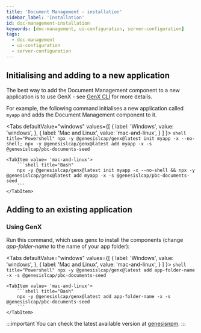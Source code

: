 ```yaml
---
title: 'Document Management - installation'
sidebar_label: 'Installation'
id: doc-management-installation
keywords: [doc-management, ui-configuration, server-configuration]
tags:
  - doc-management
  - ui-configuration
  - server-configuration
---
```



## Initialising and adding to a new application

The best way to add the Document Management component to a new application is to use GenX - see [GenX CLI](/docs/06_operations/03_commands/04_Genx_CLI.mdx) for more details.

For example, the following command initialises a new application called `myapp` and adds the Document Management component to it.

<Tabs
    defaultValue="windows"
    values={[
        { label: 'Windows', value: 'windows', },
        { label: 'Mac and Linux', value: 'mac-and-linux', }
    ]
    }>
    <TabItem value="windows">
        ```shell title="Powershell"
        npx -y @genesislcap/genx@latest init myapp -x --no-shell; npx -y @genesislcap/genx@latest add myapp -x -s @genesislcap/pbc-documents-seed
        ```
    </TabItem>

    <TabItem value= 'mac-and-linux'>
        ```shell title="Bash"
        npx -y @genesislcap/genx@latest init myapp -x --no-shell && npx -y @genesislcap/genx@latest add myapp -x -s @genesislcap/pbc-documents-seed
        ```
    </TabItem>
</Tabs>

## Adding to an existing application

### Using GenX

Run this command, which uses genx to install the components (change _app-folder-name_ to the name of your app folder):

<Tabs
    defaultValue="windows"
    values={[
        { label: 'Windows', value: 'windows', },
        { label: 'Mac and Linux', value: 'mac-and-linux', }
    ]
    }>
    <TabItem value="windows">
        ```shell title="Powershell"
        npx -y @genesislcap/genx@latest add app-folder-name -x -s @genesislcap/pbc-documents-seed
        ```
    </TabItem>

    <TabItem value= 'mac-and-linux'>
        ```shell title="Bash"
        npx -y @genesislcap/genx@latest add app-folder-name -x -s @genesislcap/pbc-documents-seed
        ```
    </TabItem>
</Tabs>

:::important
You can check the latest available version at [genesisnpm](https://www.npmjs.com/~genesisnpm).
:::
